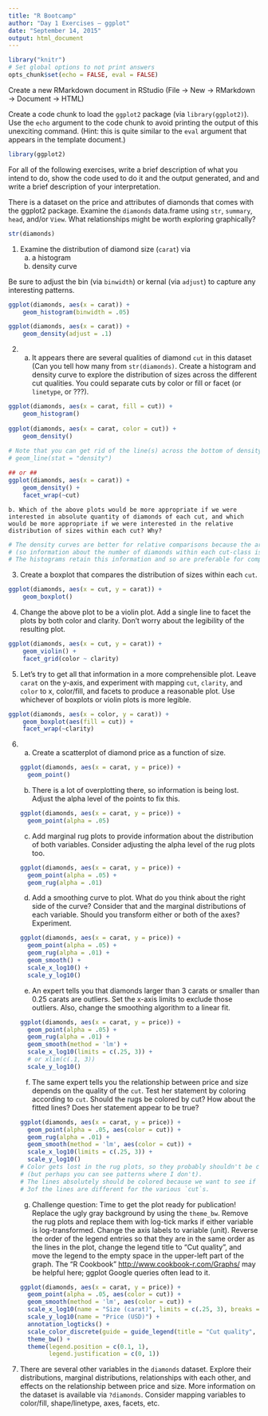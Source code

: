 ```yaml
---
title: "R Bootcamp"
author: "Day 1 Exercises — ggplot"
date: "September 14, 2015"
output: html_document
---
```


```r
library("knitr")
# Set global options to not print answers
opts_chunk$set(echo = FALSE, eval = FALSE)
```

Create a new RMarkdown document in RStudio (File -> New -> RMarkdown -> Document -> HTML)

Create a code chunk to load the `ggplot2` package (via `library(ggplot2)`). Use the `echo` argument to the code chunk to avoid printing the output of this unexciting command. (Hint: this is quite similar to the `eval` argument that appears in the template document.)


```r
library(ggplot2)
```

For all of the following exercises, write a brief description of what you intend to do, show the code used to do it and the output generated, and and write a brief description of your interpretation. 

There is a dataset on the price and attributes of diamonds that comes with the ggplot2 package. Examine the `diamonds` data.frame using `str`, `summary`, `head`, and/or `View`. What relationships might be worth exploring graphically?

```r
str(diamonds)
```

1. Examine the distribution of diamond size (`carat`) via
    a. a histogram
    b. density curve
    
Be sure to adjust the bin (via `binwidth`) or kernal (via `adjust`) to capture any interesting patterns.
```r
ggplot(diamonds, aes(x = carat)) +
    geom_histogram(binwidth = .05)

ggplot(diamonds, aes(x = carat)) +
    geom_density(adjust = .1)
```

2.
    a. It appears there are several qualities of diamond `cut` in this dataset (Can you tell how many from `str(diamonds)`. Create a histogram and density curve to explore the distribution of sizes across the different cut qualities. You could separate cuts by color or fill or facet (or `linetype`, or ???).

```r
ggplot(diamonds, aes(x = carat, fill = cut)) +
    geom_histogram()
    
ggplot(diamonds, aes(x = carat, color = cut)) +
    geom_density()
    
# Note that you can get rid of the line(s) across the bottom of density plot like so:
# geom_line(stat = "density")

## or ##
ggplot(diamonds, aes(x = carat)) +
    geom_density() +
    facet_wrap(~cut)
```

    b. Which of the above plots would be more appropriate if we were interested in absolute quantity of diamonds of each cut, and which would be more appropriate if we were interested in the relative distribution of sizes within each cut? Why?

```r
# The density curves are better for relative comparisons because the area under each is normalized 
# (so information about the number of diamonds within each cut-class is lost). 
# The histograms retain this information and so are preferable for comparisons of total quantity within each cut-class.
```

3. Create a boxplot that compares the distribution of sizes within each `cut`.
```r
ggplot(diamonds, aes(x = cut, y = carat)) +
    geom_boxplot()
```

4. Change the above plot to be a violin plot. Add a single line to facet the plots by both color and clarity. Don't worry about the legibility of the resulting plot.
```r
ggplot(diamonds, aes(x = cut, y = carat)) +
    geom_violin() +
    facet_grid(color ~ clarity)
```

5. Let's try to get all that information in a more comprehensible plot. Leave `carat` on the y-axis, and experiment with mapping `cut`, `clarity`, and `color` to x, color/fill, and facets to produce a reasonable plot. Use whichever of boxplots or violin plots is more legible.
```r
ggplot(diamonds, aes(x = color, y = carat)) +
    geom_boxplot(aes(fill = cut)) +
    facet_wrap(~clarity)
```

6.
    a. Create a scatterplot of diamond price as a function of size.
```r
ggplot(diamonds, aes(x = carat, y = price)) +
    geom_point()
```
  
    b. There is a lot of overplotting there, so information is being lost. Adjust the alpha level of the points to fix this.
```r
ggplot(diamonds, aes(x = carat, y = price)) +
    geom_point(alpha = .05)
```
  
    c. Add marginal rug plots to provide information about the distribution of both variables. Consider adjusting the alpha level of the rug plots too.
```r
ggplot(diamonds, aes(x = carat, y = price)) +
    geom_point(alpha = .05) +
    geom_rug(alpha = .01)
```  


    d. Add a smoothing curve to plot. What do you think about the right side of the curve? Consider that and the marginal distributions of each variable. Should you transform either or both of the axes? Experiment.
```r
ggplot(diamonds, aes(x = carat, y = price)) +
    geom_point(alpha = .05) +
    geom_rug(alpha = .01) +
    geom_smooth() +
    scale_x_log10() +
    scale_y_log10()
```  
  
    e. An expert tells you that diamonds larger than 3 carats or smaller than 0.25 carats are outliers. Set the x-axis limits to exclude those outliers. Also, change the smoothing algorithm to a linear fit.
```r
ggplot(diamonds, aes(x = carat, y = price)) +
    geom_point(alpha = .05) +
    geom_rug(alpha = .01) +
    geom_smooth(method = 'lm') +
    scale_x_log10(limits = c(.25, 3)) +
    # or xlim(c(.1, 3))
    scale_y_log10()
```
  
    f. The same expert tells you the relationship between price and size depends on the quality of the `cut`. Test her statement by coloring according to `cut`. Should the rugs be colored by cut? How about the fitted lines? Does her statement appear to be true?
```r
ggplot(diamonds, aes(x = carat, y = price)) +
    geom_point(alpha = .05, aes(color = cut)) +
    geom_rug(alpha = .01) +
    geom_smooth(method = 'lm', aes(color = cut)) +
    scale_x_log10(limits = c(.25, 3)) +
    scale_y_log10()
# Color gets lost in the rug plots, so they probably shouldn't be colored 
# (but perhaps you can see patterns where I don't). 
# The lines absolutely should be colored because we want to see if the slope 
# 3of the lines are different for the various `cut`s.
```
  
    g. Challenge question: Time to get the plot ready for publication! Replace the ugly gray background by using the `theme_bw`. Remove the rug plots and replace them with log-tick marks if either variable is log-transformed. Change the axis labels to variable (unit). Reverse the order of the legend entries so that they are in the same order as the lines in the plot, change the legend title to "Cut quality", and move the legend to the empty space in the upper-left part of the graph. The "R Cookbook" <http://www.cookbook-r.com/Graphs/> may be helpful here; ggplot Google queries often lead to it.
```r
ggplot(diamonds, aes(x = carat, y = price)) +
    geom_point(alpha = .05, aes(color = cut)) +
    geom_smooth(method = 'lm', aes(color = cut)) +
    scale_x_log10(name = "Size (carat)", limits = c(.25, 3), breaks = c(.5, 1, 2, 3)) +
    scale_y_log10(name = "Price (USD)") +
    annotation_logticks() +
    scale_color_discrete(guide = guide_legend(title = "Cut quality", reverse = TRUE)) +
    theme_bw() +
    theme(legend.position = c(0.1, 1),
          legend.justification = c(0, 1))
```

7. There are several other variables in the `diamonds` dataset. Explore their distributions, marginal distributions, relationships with each other, and effects on the relationship between price and size. More information on the dataset is available via `?diamonds`. Consider mapping variables to color/fill, shape/linetype, axes, facets, etc.